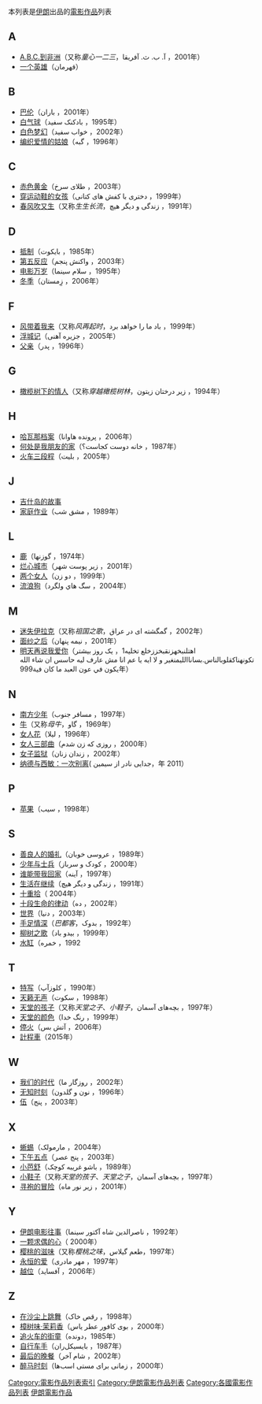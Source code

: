 
本列表是[[伊朗|伊朗]]出品的[[伊朗電影|電影作品]]列表


{{目录}}

==A==
*[[A.B.C.到非洲|A.B.C.到非洲]]（又称''童心一二三''，آ. ب. ث. آفریقا	‎，2001年）
*[[一个英雄|一个英雄]]（قهرمان）

==B==
*[[巴伦_(电影)|巴伦]]（باران	‎，2001年）
*[[白气球|白气球]]（بادکنک سفيد	‎，1995年）
*[[白色梦幻|白色梦幻]]（خواب سفید	‎，2002年）
*[[编织爱情的姑娘|编织爱情的姑娘]]（گبه	‎，1996年）

==C==
*[[赤色黄金|赤色黄金]]（طلای سرخ	‎，2003年）
*[[穿运动鞋的女孩|穿运动鞋的女孩]]（دخترى با كفش هاى كتانى	‎，1999年）
*[[春风吹又生|春风吹又生]]（又称''生生长流''，زندگی و دیگر هیچ	‎，1991年）

==D==
*[[抵制_(电影)|抵制]]（بایکوت	‎，1985年）
*[[第五反应|第五反应]]（واکنش پنجم	‎，2003年）
*[[电影万岁|电影万岁]]（سلام سینما	‎，1995年）
*[[冬季_(电影)|冬季]]（زِمستان	‎，2006年）

==F==
*[[风带着我来|风带着我来]]（又称''风再起时''，باد ما را خواهد برد	‎，1999年）
*[[浮城记|浮城记]]（جزیره آهنی	‎，2005年）
*[[父亲_(电影)|父亲]]（پدر	‎，1996年）

==G==
*[[橄榄树下的情人|橄榄树下的情人]]（又称''穿越橄榄树林''，زیر درختان زیتون	‎，1994年）

==H==
*[[哈瓦那档案|哈瓦那档案]]（پرونده هاوانا	‎，2006年）
*[[何处是我朋友的家|何处是我朋友的家]]（خانه دوست کجاست؟	‎，1987年）
*[[火车三段程|火车三段程]]（بلیت	‎，2005年）

==J==
*[[吉什岛的故事|吉什岛的故事]]<!-- （@	‎，1999年） -->
*[[家庭作业_(电影)|家庭作业]]（مشق شب	‎，1989年）

==L==
*[[鹿_(電影)|鹿]]（گوزنها	‎，1974年）
*[[烂心城市|烂心城市]]（زير پوست شهر	‎，2001年）
*[[两个女人|两个女人]]（دو زن	‎，1999年）
*[[流浪狗_(电影)|流浪狗]]（سگ هاي ولگرد	‎，2004年）

==M==
*[[迷失伊拉克|迷失伊拉克]]（又称''祖国之歌''，گمگشته ای در عراق	‎，2002年）
*[[面纱之后|面纱之后]]（نيمه پنهان	‎，2001年）
*[[明天再说我爱你|明天再说我爱你]]（یک روز بیشتر	‎，1اهتلنبخهزنقبخززخلع تخليه تكونهناكقلوبالناس.بساناالليمنغير و لا ايه يا عم انا مش عارف ليه حاسس ان شاء الله يكون في عون العبد ما كان فية999年）

==N==
*[[南方少年|南方少年]]（مسافر جنوب	‎，1997年）
*[[牛_(电影)|牛]]（又称''母牛''，گاو	‎，1969年）
*[[女人花|女人花]]（لیلا	‎，1996年）
*[[女人三部曲|女人三部曲]]（روزی که زن شدم	‎，2000年）
*[[女子监狱|女子监狱]]（زندان زنان	‎，2002年）
*[[一次别离|纳德与西敏：一次别离]]( جدایی نادر از سیمین，年 2011）

==P==
*[[苹果_(1998年电影)|苹果]]（سیب	‎，1998年）

==S==
*[[善良人的婚礼|善良人的婚礼]]（عروسى خوبان	‎，1989年）
*[[少年与士兵|少年与士兵]]（کودک و سرباز	‎，2000年）
*[[谁能带我回家|谁能带我回家]]（آينه	‎，1997年）
*[[生活在继续|生活在继续]]（زندگی و دیگر هیچ	‎，1991年）
*[[十重拾|十重拾]]（<!-- @	‎， -->2004年）
*[[十段生命的律动|十段生命的律动]]（ده	‎，2002年）
*[[世界_(2003年电影)|世界]]（دنیا	‎，2003年）
*[[手足情深_(1992年电影)|手足情深]]（''巴都客''，بدوک ‎，1992年）
*[[柳树之歌|柳树之歌]]（بیدو باد	‎，1999年）
*[[水缸_(电影)|水缸]]（خمره	‎，1992

==T==
*[[特写_(电影)|特写]]（کلوزآپ	‎，1990年）
*[[天籁无声|天籁无声]]（سکوت	‎，1998年）
*[[天堂的孩子_(電影)|天堂的孩子]]（又称''天堂之子''、''小鞋子''，بچه‌های آسمان	‎，1997年）
*[[天堂的颜色|天堂的颜色]]（رنگ خدا	‎，1999年）
*[[停火_(电影)|停火]]（آتش بس	‎，2006年）
*[[計程車_(電影)|計程車]]（2015年）

==W==
*[[我们的时代|我们的时代]]（روزگار ما	‎，2002年）
*[[无知时刻|无知时刻]]（نون و گلدون	‎，1996年）
*[[伍_(电影)|伍]]（پنج	‎，2003年）

==X==
*[[蜥蜴_(电影)|蜥蜴]]（مارمولک	‎，2004年）
*[[下午五点|下午五点]]（پنج عصر	‎，2003年）
*[[小芭舒|小芭舒]]（باشو غریبه کوچک	‎，1989年）
*[[小鞋子|小鞋子]]（又称''天堂的孩子''、''天堂之子''，بچه‌های آسمان	‎，1997年）
*[[寻袍的冒险|寻袍的冒险]]（زیر نور ماه	‎，2001年）

==Y==
*[[伊朗电影往事|伊朗电影往事]]（ناصرالدین شاه آکتور سینما	‎，1992年）
*[[一颗求偶的心|一颗求偶的心]]（<!-- @	‎， -->2000年）
*[[樱桃的滋味|樱桃的滋味]]（又称''樱桃之味''，طعم گيلاس‎，1997年）
*[[永恒的爱|永恒的爱]]（مهر مادری	‎，1997年）
*[[越位_(电影)|越位]]（آفساید	‎，2006年）

==Z==
*[[在沙尘上跳舞|在沙尘上跳舞]]（رقص خاک	‎，1998年）
*[[樟树味·茉莉香|樟树味·茉莉香]]（بوی کافور عطر ياس	‎，2000年）
*[[追火车的街童|追火车的街童]]（دونده‎，1985年）
*[[自行车手|自行车手]]（بایسیکل‌ران	‎，1987年）
*[[最后的晚餐_(电影)|最后的晚餐]]（شام آخر	‎，2002年）
*[[醉马时刻|醉马时刻]]（زمانی برای مستی اسب‌ها	‎，2000年）

{{各國電影作品列表}}

[[Category:電影作品列表索引|Category:電影作品列表索引]]
[[Category:伊朗電影作品列表|Category:伊朗電影作品列表]]
[[Category:各國電影作品列表|Category:各國電影作品列表]]
[[Category:伊朗電影作品|]]